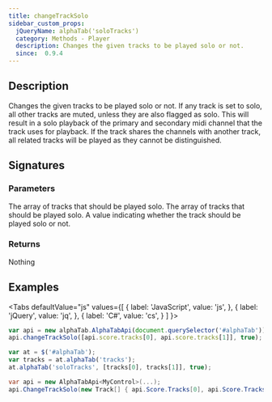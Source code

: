 ```yaml
---
title: changeTrackSolo
sidebar_custom_props:
  jQueryName: alphaTab('soloTracks')
  category: Methods - Player
  description: Changes the given tracks to be played solo or not.
  since:  0.9.4
---
```


<SinceBadge since="0.9.4" />


## Description
Changes the given tracks to be played solo or not. If any track is set to solo, all other tracks are muted, unless they are also flagged as solo.
This will result in a solo playback of the primary and secondary midi channel that the track uses for playback. 
If the track shares the channels with another track, all related tracks will be played as they cannot be distinguished.

## Signatures

<TypeTable>
    <TypeRow type="js" name="function changeTrackSolo(tracks, solo)" />
    <TypeRow type="jquery" name="alphaTab('soloTracks', tracks, solo)" />
    <TypeRow type="net" name="void ChangeTrackSolo(Track[] tracks, bool solo)" />
</TypeTable>

### Parameters

<ParameterTable>
    <ParameterRow platform="js" name="tracks" type="alphaTab.model.Tracks[]">
        The array of tracks that should be played solo.
    </ParameterRow>
    <ParameterRow platform="net" name="tracks" type="AlphaTab.Model.Tracks[]">
        The array of tracks that should be played solo.
    </ParameterRow>
    <ParameterRow platform="all" name="solo" type="bool">
        A value indicating whether the track should be played solo or not.
    </ParameterRow>
</ParameterTable>

### Returns
Nothing

## Examples

<Tabs
  defaultValue="js"
  values={[
    { label: 'JavaScript', value: 'js', },
    { label: 'jQuery', value: 'jq', },
    { label: 'C#', value: 'cs', }
  ]
}>
<TabItem value="js">

```js
var api = new alphaTab.AlphaTabApi(document.querySelector('#alphaTab'));
api.changeTrackSolo([api.score.tracks[0], api.score.tracks[1]], true);
```

</TabItem>
<TabItem value="jq">

```js
var at = $('#alphaTab');
var tracks = at.alphaTab('tracks');
at.alphaTab('soloTracks', [tracks[0], tracks[1]], true);
```

</TabItem>
<TabItem value="cs">


```csharp
var api = new AlphaTabApi<MyControl>(...);
api.ChangeTrackSolo(new Track[] { api.Score.Tracks[0], api.Score.Tracks[1] }, true);
```

</TabItem>
</Tabs>